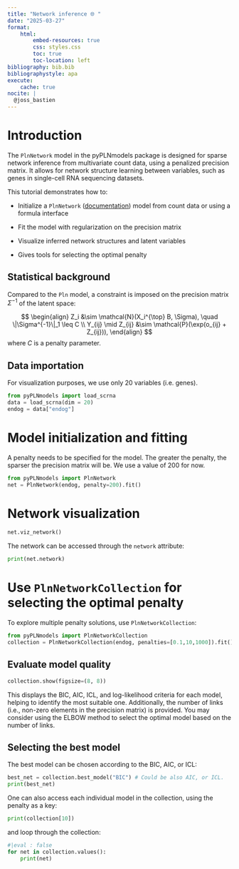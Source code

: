 ```yaml
---
title: "Network inference 🌐 "
date: "2025-03-27"
format:
    html:
        embed-resources: true
        css: styles.css
        toc: true
        toc-location: left
bibliography: bib.bib
bibliographystyle: apa
execute:
    cache: true
nocite: |
  @joss_bastien
---
```



# Introduction

The `PlnNetwork` model in the pyPLNmodels package is designed for sparse network
inference from multivariate count data, using a
penalized precision matrix. It allows for network structure learning between
variables, such as genes in single-cell RNA sequencing datasets.

This tutorial demonstrates how to:

- Initialize a `PlnNetwork` ([documentation](https://pln-team.github.io/pyPLNmodels/plnnetwork.html)) model from count data or using a formula interface

- Fit the model with regularization on the precision matrix

- Visualize inferred network structures and latent variables

- Gives tools for selecting the optimal penalty

## Statistical background

Compared to the `Pln` model, a constraint is imposed on the precision matrix
$\Sigma^{-1}$ of the latent space:

$$
\begin{align}
Z_i &\sim \mathcal{N}(X_i^{\top} B, \Sigma), \quad \|\Sigma^{-1}\|_1 \leq C \\
Y_{ij} \mid Z_{ij} &\sim \mathcal{P}(\exp(o_{ij} + Z_{ij})),
\end{align}
$$
where $C$ is a penalty parameter.

## Data importation

For visualization purposes, we use only 20 variables (i.e. genes).

```python
from pyPLNmodels import load_scrna
data = load_scrna(dim = 20)
endog = data["endog"]
```

# Model initialization and fitting

A penalty needs to be specified for the model. The greater the penalty, the
sparser the precision matrix will be. We use a value of $200$ for now.

```python
from pyPLNmodels import PlnNetwork
net = PlnNetwork(endog, penalty=200).fit()
```

# Network visualization


```python
net.viz_network()
```

The network can be accessed through the `network` attribute:


```python
print(net.network)
```

# Use `PlnNetworkCollection` for selecting the optimal penalty


To explore multiple penalty solutions, use `PlnNetworkCollection`:

```python
from pyPLNmodels import PlnNetworkCollection
collection = PlnNetworkCollection(endog, penalties=[0.1,10,1000]).fit()
```


## Evaluate model quality

```python
collection.show(figsize=(8, 8))
```

This displays the BIC, AIC, ICL, and log-likelihood criteria for each model,
helping to identify the most suitable one. Additionally, the number of links
(i.e., non-zero elements in the precision matrix) is provided. You may consider
using the ELBOW method to select the optimal model based on the number of links.

## Selecting the best model


The best model can be chosen according to the BIC, AIC, or ICL:

```python
best_net = collection.best_model("BIC") # Could be also AIC, or ICL.
print(best_net)
```
One can also access each individual model in the collection, using the penalty as a key:

```python
print(collection[10])
```
and loop through the collection:

```python
#|eval : false
for net in collection.values():
    print(net)
```
